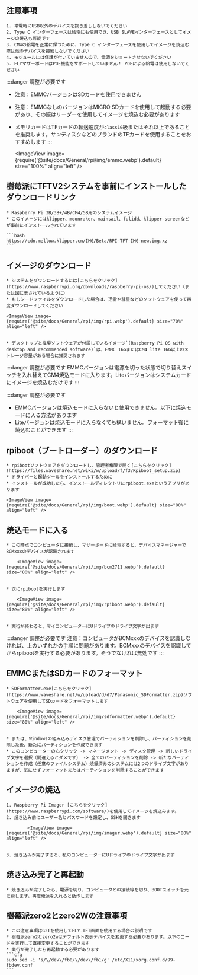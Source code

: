 ## 注意事項

    1. 帯電時にUSB以外のデバイスを抜き差ししないでください
    2. Type C インターフェースは給電にも使用でき、USB SLAVEインターフェースとしてイメージの焼込も可能です
    3. CM4の給電を正常に保つために、Type C インターフェースを使用してイメージを焼込む際は他のデバイスを接続しないでください
    4. モジュールには保護が付いていませんので、電源をショートさせないでください
    5. FLYマザーボードはPOE機能をサポートしていません！ POEによる給電は使用しないでください

:::danger 調整が必要です
* 注意：EMMCバージョンはSDカードを使用できません
* 注意：EMMCなしのバージョンはMICRO SDカードを使用して起動する必要があり、その際はリーダーを使用してイメージを焼込む必要があります
* メモリカードはTFカードの転送速度が`class10`級またはそれ以上であることを推奨します。サンディスクなどのブランドのTFカードを使用することをおすすめします
:::

    <ImageView image={require('@site/docs/General/rpi/img/emmc.webp').default} size="100%" align="left" />

## 樹莓派にTFTV2システムを事前にインストールしたダウンロードリンク

    * Raspberry Pi 3B/3B+/4B/CM4/5B用のシステムイメージ
    * このイメージにはklipper、moonraker、mainsail、fulidd、klipper-screenなどが事前にインストールされています

    ```bash
    https://cdn.mellow.klipper.cn/IMG/Beta/RPI-TFT-IMG-new.img.xz
    ```

## イメージのダウンロード

    * システムをダウンロードするには[こちらをクリック](https://www.raspberrypi.org/downloads/raspberry-pi-os/)してください（または図に示されているように）
    * もしシードファイルをダウンロードした場合は、迅雷や彗星などのソフトウェアを使って再度ダウンロードしてください

    <ImageView image={require('@site/docs/General/rpi/img/rpi.webp').default} size="70%" align="left" />


    * デスクトップと推奨ソフトウェアが付属しているイメージ`(Raspberry Pi OS with desktop and recommended software)`は、EMMC 16GまたはCM4 lite 16G以上のストレージ容量がある場合に推奨されます

:::danger 調整が必要です
EMMCバージョンは電源を切った状態で切り替えスイッチを入れ替えてCM4焼込モードに入ります。Liteバージョンはシステムカードにイメージを焼込むだけです
:::

:::danger 調整が必要です
* EMMCバージョンは焼込モードに入らないと使用できません。以下に焼込モードに入る方法があります
* Liteバージョンは焼込モードに入らなくても構いません。フォーマット後に焼込むことができます
:::

## rpiboot（ブートローダー）のダウンロード

    * rpibootソフトウェアをダウンロードし、管理者権限で開く[こちらをクリック](https://files.waveshare.net/wiki/w/upload/f/f3/Rpiboot_setup.zip)
    * ドライバーと起動ツールをインストールするために
    * インストールが成功したら、インストールディレクトリにrpiboot.exeというアプリがあります

    <ImageView image={require('@site/docs/General/rpi/img/boot.webp').default} size="80%" align="left" />

## 焼込モードに入る

    * この時点でコンピュータに接続し、マザーボードに給電すると、デバイスマネージャーでBCMxxxのデバイスが認識されます

        <ImageView image={require('@site/docs/General/rpi/img/bcm2711.webp').default} size="80%" align="left" />


    * 次にrpibootを実行します

        <ImageView image={require('@site/docs/General/rpi/img/rpiboot.webp').default} size="80%" align="left" />


    * 実行が終わると、マイコンピューターにUドライブのドライブ文字が出ます

:::danger 調整が必要です
注意：コンピュータがBCMxxxのデバイスを認識しなければ、上のいずれかの手順に問題があります。BCMxxxのデバイスを認識してからrpibootを実行する必要があります。そうでなければ無効です
:::


## EMMCまたはSDカードのフォーマット

    * SDFormatter.exe[こちらをクリック](https://www.waveshare.net/w/upload/d/d7/Panasonic_SDFormatter.zip)ソフトウェアを使用してSDカードをフォーマットします

        <ImageView image={require('@site/docs/General/rpi/img/sdformatter.webp').default} size="80%" align="left" />


    * または、Windowsの組み込みディスク管理でパーティションを削除し、パーティションを削除した後、新たにパーティションを作成できます
    * このコンピューターの右クリック -> マネージメント -> ディスク管理 -> 新しいドライブ文字を選択（間違えるとダメです） -> 全てのパーティションを削除 -> 新たなパーティションを作成（任意のファイルシステム）焼録済みのシステムには2つのドライブ文字がありますが、気にせずフォーマットまたはパーティションを削除することができます

## イメージの焼込

    1. Raspberry Pi Imager [こちらをクリック](https://www.raspberrypi.com/software/)を使用してイメージを焼込みます。
    2. 焼き込み前にユーザー名とパスワードを設定し、SSHを開きます

            <ImageView image={require('@site/docs/General/rpi/img/imager.webp').default} size="80%" align="left" />


    3. 焼き込みが完了すると、私のコンピューターにUドライブのドライブ文字が出ます

## 焼き込み完了と再起動

    * 焼き込みが完了したら、電源を切り、コンピュータとの接続線を切り、BOOTスイッチを元に戻します。再度電源を入れると動作します

## 樹莓派zero2とzero2Wの注意事項

    * この注意事項はG2Tを使用してFLY-TFT画面を使用する場合の説明です
    * 樹莓派zero2とzero2wはデフォルト表示デバイスを変更する必要があります。以下のコードを実行して直接変更することができます
    * 実行が完了したら再起動する必要があります
    ```cfg
    sudo sed -i 's/\/dev\/fb0/\/dev\/fb1/g' /etc/X11/xorg.conf.d/99-fbdev.conf
    ```

